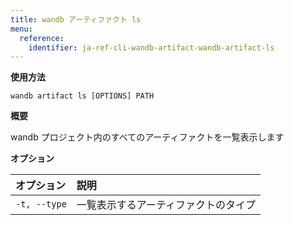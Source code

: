 ```yaml
---
title: wandb アーティファクト ls
menu:
  reference:
    identifier: ja-ref-cli-wandb-artifact-wandb-artifact-ls
---
```


**使用方法**

`wandb artifact ls [OPTIONS] PATH`

**概要**

wandb プロジェクト内のすべてのアーティファクトを一覧表示します

**オプション**

| **オプション** | **説明** |
| :--- | :--- |
| `-t, --type` | 一覧表示するアーティファクトのタイプ |